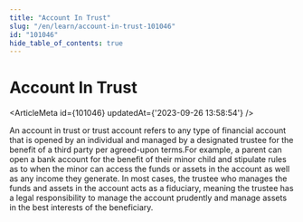 ```yaml
---
title: "Account In Trust"
slug: "/en/learn/account-in-trust-101046"
id: "101046"
hide_table_of_contents: true
---
```



# Account In Trust

<ArticleMeta id={101046} updatedAt={'2023-09-26 13:58:54'} />
<div className='border-solid border-b border-t-0 my-4 border-[var(--ifm-color-gray-300)]' />

An account in trust or trust account refers to any type of financial account that is opened by an individual and managed by a designated trustee for the benefit of a third party per agreed-upon terms.For example, a parent can open a bank account for the benefit of their minor child and stipulate rules as to when the minor can access the funds or assets in the account as well as any income they generate. In most cases, the trustee who manages the funds and assets in the account acts as a fiduciary, meaning the trustee has a legal responsibility to manage the account prudently and manage assets in the best interests of the beneficiary.
